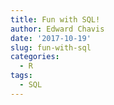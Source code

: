 ```yaml
---
title: Fun with SQL!
author: Edward Chavis
date: '2017-10-19'
slug: fun-with-sql
categories:
  - R
tags:
  - SQL
---
```


